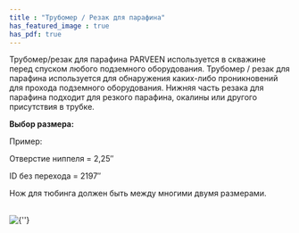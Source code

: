```yaml
---
title : "Трубомер / Резак для парафина"
has_featured_image : true
has_pdf: true
---
```


Трубомер/резак для парафина PARVEEN используется в скважине перед спуском любого подземного оборудования. Трубомер / резак для парафина используется для обнаружения каких-либо проникновений для прохода подземного оборудования. Нижняя часть резака для парафина подходит для резкого парафина, окалины или другого присутствия в трубке.

**Выбор размера:**

Пример:

Отверстие ниппеля = 2,25″

ID без перехода = 2197″

Нож для тюбинга должен быть между многими двумя размерами.

<br />
<Image src={image} alt={''} />